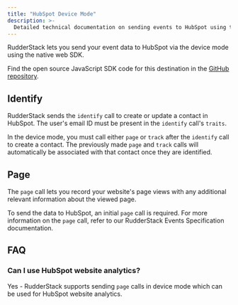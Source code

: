 ```yaml
---
title: "HubSpot Device Mode"
description: >-
  Detailed technical documentation on sending events to HubSpot using the RudderStack web device mode.
---
```


RudderStack lets you send your event data to HubSpot via the <Link to="/destinations/rudderstack-connection-modes/#device-mode">device mode</Link> using the native web SDK.

<div class="infoBlock">
Find the open source JavaScript SDK code for this destination in the <a href="https://github.com/rudderlabs/rudder-sdk-js/tree/production/integrations/HubSpot">GitHub repository</a>.
</div>


## Identify

RudderStack sends the <Link to="/event-spec/standard-events/identify">`identify`</Link> call to create or update a contact in HubSpot. The user's email ID must be present in the `identify` call's `traits`.

In the device mode, you must call either <code class="inline-code">page</code> or <code class="inline-code">track</code> after the <code class="inline-code">identify</code> call to create a contact. The previously made <code class="inline-code">page</code> and <code class="inline-code">track</code> calls will automatically be associated with that contact once they are identified.

## Page

The <Link to="/event-spec/standard-events/page/">`page`</Link> call lets you record your website's page views with any additional relevant information about the viewed page.

To send the data to HubSpot, an initial <code class="inline-code">page</code> call is required. For more information on the <code class="inline-code">page</code> call, refer to our <Link to="/event-spec/standard-events/">RudderStack Events Specification</Link> documentation.

## FAQ

### Can I use HubSpot website analytics?

Yes - RudderStack supports sending `page` calls in device mode which can be used for HubSpot website analytics.
